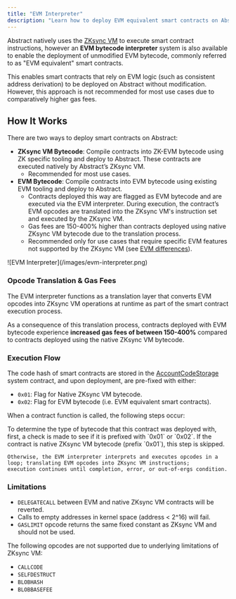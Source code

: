 ```yaml
---
title: "EVM Interpreter"
description: "Learn how to deploy EVM equivalent smart contracts on Abstract."
---
```


Abstract natively uses the [ZKsync VM](https://docs.zksync.io/zksync-protocol/vm) to execute smart contract instructions,
however an **EVM bytecode interpreter** system is also available to enable the deployment of unmodified EVM bytecode,
commonly referred to as "EVM equivalent" smart contracts.

This enables smart contracts that rely on EVM logic (such as consistent address derivation)
to be deployed on Abstract without modification. However, this approach is not recommended for most use cases
due to comparatively higher gas fees.

## How It Works

There are two ways to deploy smart contracts on Abstract:

- **ZKsync VM Bytecode**: Compile contracts into ZK-EVM bytecode using ZK specific tooling and deploy to Abstract. These contracts are executed natively by Abstract&rsquo;s ZKsync VM.
  - Recommended for most use cases.
- **EVM Bytecode**: Compile contracts into EVM bytecode using existing EVM tooling and deploy to Abstract.
  - Contracts deployed this way are flagged as EVM bytecode and are executed via the EVM interpreter. During execution, the contract&rsquo;s EVM opcodes are translated into the ZKsync VM's instruction set and executed by the ZKsync VM.
  - Gas fees are 150-400% higher than contracts deployed using native ZKsync VM bytecode due to the translation process.
  - Recommended only for use cases that require specific EVM features not supported by the ZKsync VM (see [EVM differences](/how-abstract-works/evm-differences/overview)).

<Frame>![EVM Interpreter](/images/evm-interpreter.png)</Frame>

### Opcode Translation & Gas Fees

The EVM interpreter functions as a translation layer that converts
EVM opcodes into ZKsync VM operations at runtime as part of the smart contract execution process.

As a consequence of this translation process, contracts deployed with EVM bytecode experience **increased gas fees of between 150-400%**
compared to contracts deployed using the native ZKsync VM bytecode.

### Execution Flow

The code hash of smart contracts are stored in the [AccountCodeStorage](https://docs.abs.xyz/how-abstract-works/system-contracts/list-of-system-contracts#accountcodestorage)
system contract, and upon deployment, are pre-fixed with either:

- `0x01`: Flag for Native ZKsync VM bytecode.
- `0x02`: Flag for EVM bytecode (i.e. EVM equivalent smart contracts).

When a contract function is called, the following steps occur:

<Steps>
  <Step title="Check code hash prefix">
    To determine the type of bytecode that this contract was deployed with,
    first, a check is made to see if it is prefixed with `0x01` or `0x02`.
  </Step>
  <Step title="Translate & execute opcodes">
    If the contract is native ZKsync VM bytecode (prefix `0x01`), this step is skipped.

    Otherwise, the EVM interpreter interprets and executes opcodes in a loop; translating EVM opcodes into ZKsync VM instructions;
    execution continues until completion, error, or out-of-ergs condition.

  </Step>
</Steps>

### Limitations

- `DELEGATECALL` between EVM and native ZKsync VM contracts will be reverted.
- Calls to empty addresses in kernel space (address < 2^16) will fail.
- `GASLIMIT` opcode returns the same fixed constant as ZKsync VM and should not be used.

The following opcodes are not supported due to underlying limitations of ZKsync VM:

- `CALLCODE`
- `SELFDESTRUCT`
- `BLOBHASH`
- `BLOBBASEFEE`
